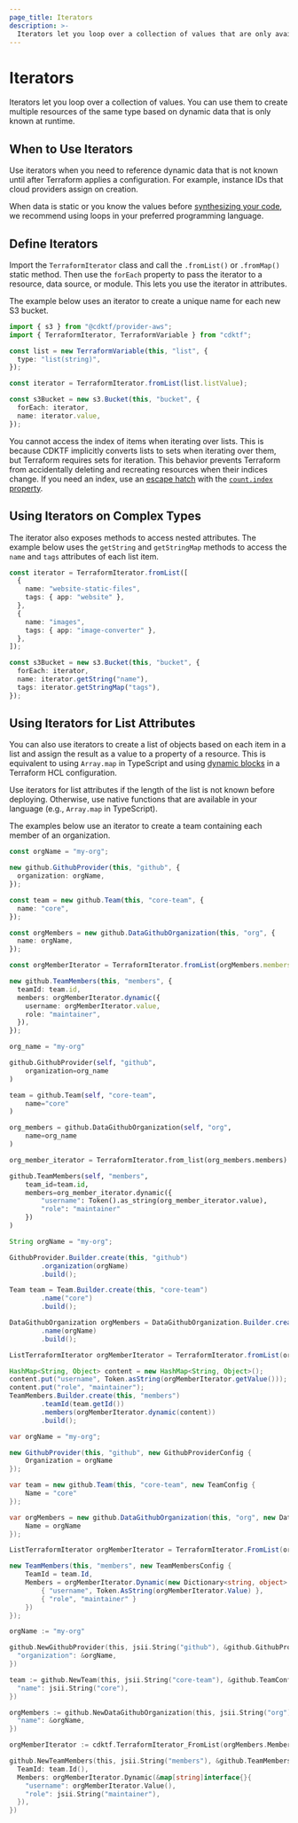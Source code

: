 ```yaml
---
page_title: Iterators
description: >-
  Iterators let you loop over a collection of values that are only available at runtime.
---
```


# Iterators

Iterators let you loop over a collection of values. You can use them to create multiple resources of the same type based on dynamic data that is only known at runtime.

## When to Use Iterators

Use iterators when you need to reference dynamic data that is not known until after Terraform applies a configuration. For example, instance IDs that cloud providers assign on creation.

When data is static or you know the values before [synthesizing your code](/cdktf/cli-reference/commands#synth), we recommend using loops in your preferred programming language.

## Define Iterators

Import the `TerraformIterator` class and call the `.fromList()` or `.fromMap()` static method. Then use the `forEach` property to pass the iterator to a resource, data source, or module. This lets you use the iterator in attributes.

The example below uses an iterator to create a unique name for each new S3 bucket.

```ts
import { s3 } from "@cdktf/provider-aws";
import { TerraformIterator, TerraformVariable } from "cdktf";

const list = new TerraformVariable(this, "list", {
  type: "list(string)",
});

const iterator = TerraformIterator.fromList(list.listValue);

const s3Bucket = new s3.Bucket(this, "bucket", {
  forEach: iterator,
  name: iterator.value,
});
```

You cannot access the index of items when iterating over lists. This is because CDKTF implicitly converts lists to sets when iterating over them, but Terraform requires sets for iteration. This behavior prevents Terraform from accidentally deleting and recreating resources when their indices change. If you need an index, use an [escape hatch](/cdktf/concepts/remote-backends#escape-hatch) with the [`count.index` property](/language/meta-arguments/count).

## Using Iterators on Complex Types

The iterator also exposes methods to access nested attributes. The example below uses the `getString` and `getStringMap` methods to access the `name` and `tags` attributes of each list item.

```ts
const iterator = TerraformIterator.fromList([
  {
    name: "website-static-files",
    tags: { app: "website" },
  },
  {
    name: "images",
    tags: { app: "image-converter" },
  },
]);

const s3Bucket = new s3.Bucket(this, "bucket", {
  forEach: iterator,
  name: iterator.getString("name"),
  tags: iterator.getStringMap("tags"),
});
```

## Using Iterators for List Attributes

You can also use iterators to create a list of objects based on each item in a list and assign the result as a value to a property of a resource. This is equivalent to using `Array.map` in TypeScript and using [dynamic blocks](/language/expressions/dynamic-blocks) in a Terraform HCL configuration.

Use iterators for list attributes if the length of the list is not known before deploying. Otherwise, use native functions that are available in your language (e.g., `Array.map` in TypeScript).

The examples below use an iterator to create a team containing each member of an organization.

<CodeTabs>

```ts
const orgName = "my-org";

new github.GithubProvider(this, "github", {
  organization: orgName,
});

const team = new github.Team(this, "core-team", {
  name: "core",
});

const orgMembers = new github.DataGithubOrganization(this, "org", {
  name: orgName,
});

const orgMemberIterator = TerraformIterator.fromList(orgMembers.members);

new github.TeamMembers(this, "members", {
  teamId: team.id,
  members: orgMemberIterator.dynamic({
    username: orgMemberIterator.value,
    role: "maintainer",
  }),
});
```

```python
org_name = "my-org"

github.GithubProvider(self, "github",
    organization=org_name
)

team = github.Team(self, "core-team",
    name="core"
)

org_members = github.DataGithubOrganization(self, "org",
    name=org_name
)

org_member_iterator = TerraformIterator.from_list(org_members.members)

github.TeamMembers(self, "members",
    team_id=team.id,
    members=org_member_iterator.dynamic({
        "username": Token().as_string(org_member_iterator.value),
        "role": "maintainer"
    })
)
```

```java
String orgName = "my-org";

GithubProvider.Builder.create(this, "github")
        .organization(orgName)
        .build();

Team team = Team.Builder.create(this, "core-team")
        .name("core")
        .build();

DataGithubOrganization orgMembers = DataGithubOrganization.Builder.create(this, "org")
        .name(orgName)
        .build();

ListTerraformIterator orgMemberIterator = TerraformIterator.fromList(orgMembers.getMembers());

HashMap<String, Object> content = new HashMap<String, Object>();
content.put("username", Token.asString(orgMemberIterator.getValue()));
content.put("role", "maintainer");
TeamMembers.Builder.create(this, "members")
        .teamId(team.getId())
        .members(orgMemberIterator.dynamic(content))
        .build();
```

```csharp
var orgName = "my-org";

new GithubProvider(this, "github", new GithubProviderConfig {
    Organization = orgName
});

var team = new github.Team(this, "core-team", new TeamConfig {
    Name = "core"
});

var orgMembers = new github.DataGithubOrganization(this, "org", new DataGithubOrganizationConfig {
    Name = orgName
});

ListTerraformIterator orgMemberIterator = TerraformIterator.FromList(orgMembers.Members);

new TeamMembers(this, "members", new TeamMembersConfig {
    TeamId = team.Id,
    Members = orgMemberIterator.Dynamic(new Dictionary<string, object> {
        { "username", Token.AsString(orgMemberIterator.Value) },
        { "role", "maintainer" }
    })
});
```

```go
orgName := "my-org"

github.NewGithubProvider(this, jsii.String("github"), &github.GithubProviderConfig{
  "organization": &orgName,
})

team := github.NewTeam(this, jsii.String("core-team"), &github.TeamConfig{
  "name": jsii.String("core"),
})

orgMembers := github.NewDataGithubOrganization(this, jsii.String("org"), &github.DataGithubOrganizationConfig{
  "name": &orgName,
})

orgMemberIterator := cdktf.TerraformIterator_FromList(orgMembers.Members())

github.NewTeamMembers(this, jsii.String("members"), &github.TeamMembersConfig{
  TeamId: team.Id(),
  Members: orgMemberIterator.Dynamic(&map[string]interface{}{
    "username": orgMemberIterator.Value(),
    "role": jsii.String("maintainer"),
  }),
})
```

</CodeTabs>
